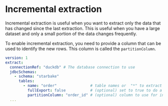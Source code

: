 # Incremental extraction

Incremental extraction is useful when you want to extract only the data that has changed since the last extraction.
This is useful when you have a large dataset and only a small portion of the data changes frequently.

To enable incremental extraction, you need to provide a column that can be used to identify the new rows.
This column is called the `partitionColumn`.


```yaml {8,9} title="metadata/extract/my_extract_config.sl.yml"
version: 1
extract:
  connectionRef: "duckdb" # The database connection to use
  jdbcSchemas:
    - schema: "starbake"
      tables:
        - name: "order"               # table names or  "*" to extract all tables
          fullExport: false           # (optional) set to true to do a full export
          partitionColumn: "order_id" # (optional) column to use for incremental extraction
  ...
```
